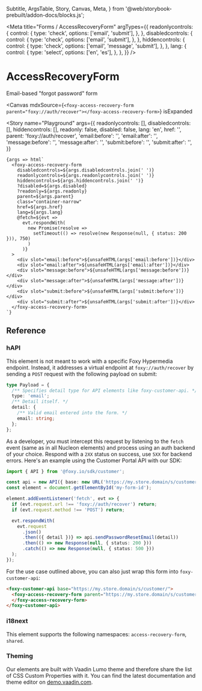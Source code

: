 
  Subtitle,
  ArgsTable,
  Story,
  Canvas,
  Meta,
} from '@web/storybook-prebuilt/addon-docs/blocks.js';


<Meta
  title="Forms / AccessRecoveryForm"
  argTypes={{
    readonlycontrols: {
      control: {
        type: 'check',
        options: ['email', 'submit'],
      },
    },
    disabledcontrols: {
      control: {
        type: 'check',
        options: ['email', 'submit'],
      },
    },
    hiddencontrols: {
      control: {
        type: 'check',
        options: ['email', 'message', 'submit'],
      },
    },
    lang: {
      control: {
        type: 'select',
        options: ['en', 'es'],
      },
    },
  }}
/>

# AccessRecoveryForm

<Subtitle>Email-based "forgot password" form</Subtitle>

<Canvas
  mdxSource={`<foxy-access-recovery-form parent="foxy://auth/recover"></foxy-access-recovery-form>`}
  isExpanded
>
  <Story
    name="Playground"
    args={{
      readonlycontrols: [],
      disabledcontrols: [],
      hiddencontrols: [],
      readonly: false,
      disabled: false,
      lang: 'en',
      href: '',
      parent: 'foxy://auth/recover',
      'email:before': '',
      'email:after': '',
      'message:before': '',
      'message:after': '',
      'submit:before': '',
      'submit:after': '',
    }}
  >
    {args => html`
      <foxy-access-recovery-form
        disabledcontrols=${args.disabledcontrols.join(' ')}
        readonlycontrols=${args.readonlycontrols.join(' ')}
        hiddencontrols=${args.hiddencontrols.join(' ')}
        ?disabled=${args.disabled}
        ?readonly=${args.readonly}
        parent=${args.parent}
        class="container-narrow"
        href=${args.href}
        lang=${args.lang}
        @fetch=${evt =>
          evt.respondWith(
            new Promise(resolve =>
              setTimeout(() => resolve(new Response(null, { status: 200 })), 750)
            )
          )}
      >
        <div slot="email:before">${unsafeHTML(args['email:before'])}</div>
        <div slot="email:after">${unsafeHTML(args['email:after'])}</div>
        <div slot="message:before">${unsafeHTML(args['message:before'])}</div>
        <div slot="message:after">${unsafeHTML(args['message:after'])}</div>
        <div slot="submit:before">${unsafeHTML(args['submit:before'])}</div>
        <div slot="submit:after">${unsafeHTML(args['submit:after'])}</div>
      </foxy-access-recovery-form>
    `}
  </Story>
</Canvas>

## Reference

<ArgsTable of="foxy-access-recovery-form" />

### hAPI

This element is not meant to work with a specific Foxy Hypermedia endpoint. Instead, it addresses a virtual endpoint at `foxy://auth/recover` by sending a `POST` request with the following payload on submit:

```ts
type Payload = {
  /** Specifies detail type for API elements like foxy-customer-api. */
  type: 'email';
  /** Detail itself. */
  detail: {
    /** Valid email entered into the form. */
    email: string;
  };
};
```

As a developer, you must intercept this request by listening to the `fetch` event (same as in all Nucleon elements) and process using an auth backend of your choice. Respond with a `2XX` status on success, use `5XX` for backend errors. Here's an example using the Customer Portal API with our SDK:

```ts
import { API } from '@foxy.io/sdk/customer';

const api = new API({ base: new URL('https://my.store.domain/s/customer') });
const element = document.getElementById('my-form-id');

element.addEventListener('fetch', evt => {
  if (evt.request.url !== 'foxy://auth/recover') return;
  if (evt.request.method !== 'POST') return;

  evt.respondWith(
    evt.request
      .json()
      .then(({ detail })} => api.sendPasswordResetEmail(detail))
      .then(() => new Response(null, { status: 200 }))
      .catch(() => new Response(null, { status: 500 }))
  );
});
```

For the use case outlined above, you can also just wrap this form into `foxy-customer-api`:

```html
<foxy-customer-api base="https://my.store.domain/s/customer/">
  <foxy-access-recovery-form parent="https://my.store.domain/s/customer/forgot_password">
  </foxy-access-recovery-form>
</foxy-customer-api>
```

### i18next

This element supports the following namespaces: `access-recovery-form`, `shared`.

### Theming

Our elements are built with Vaadin Lumo theme and therefore share the list of CSS Custom Properties with it. You can find the latest documentation and theme editor on [demo.vaadin.com](https://demo.vaadin.com/lumo-editor/).
